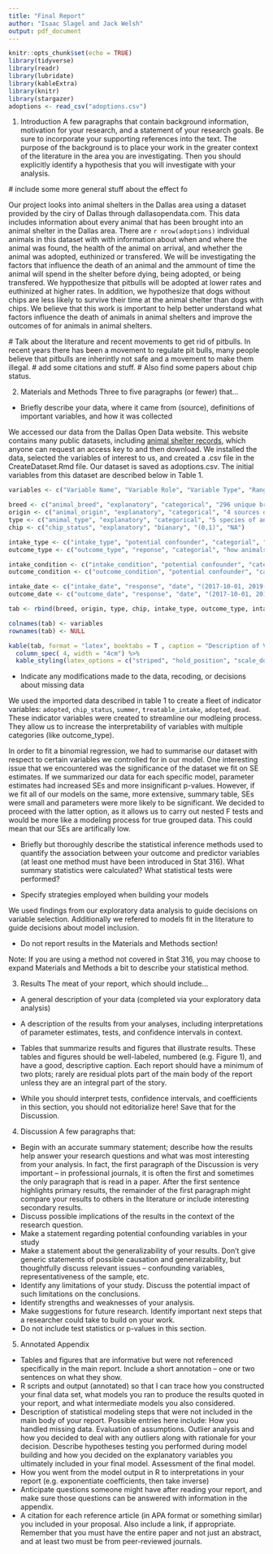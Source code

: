 ```yaml
---
title: "Final Report"
author: "Isaac Slagel and Jack Welsh"
output: pdf_document
---
```


```r
knitr::opts_chunk$set(echo = TRUE)
library(tidyverse)
library(readr)
library(lubridate)
library(kableExtra)
library(knitr)
library(stargazer)
adoptions <- read_csv("adoptions.csv")
```


1. Introduction  A few paragraphs that contain background information, motivation for your research, and a statement of your research goals.  Be sure to incorporate your supporting references into the text.  The purpose of the background is to place your work in the greater context of the literature in the area you are investigating.  Then you should explicitly identify a hypothesis that you will investigate with your analysis.

 # include some more general stuff about the effect fo

  Our project looks into animal shelters in the Dallas area using a dataset provided by the ciry of Dallas through dallasopendata.com. This data includes information about every animal that has been brought into an animal shelter in the Dallas area. There are `r nrow(adoptions)` individual animals in this dataset with with information about when and where the animal was found, the health of the animal on arrival, and whether the animal was adopted, euthinized or transfered. We will be investigating the factors that influence the death of an animal and the ammount of time the animal will spend in the shelter before dying, being adopted, or being transfered. We hyppothesize that pitbulls will be adopted at lower rates and euthinized at higher rates. In addition, we hypothesize that dogs without chips are less likely to survive their time at the animal shelter than dogs with chips. We believe that this work is important to help better understand what factors influence the death of animals in animal shelters and improve the outcomes of for animals in animal shelters.

  # Talk about the literature and recent movements to get rid of pitbulls.
  In recent years there has been a movement to regulate pit bulls, many people believe that pitbulls are inherintly not safe and a movement to make them illegal. # add some citations and stuff.
  # Also find some papers about chip status.





2. Materials and Methods Three to five paragraphs (or fewer) that…
  -	Briefly describe your data, where it came from (source), definitions of important variables, and how it was collected

We accessed our data from the Dallas Open Data website. This website contains many public datasets, including [animal shelter records](https://www.dallasopendata.com/City-Services/Dallas-Animal-Shelter-Data/7h2m-3um5), which anyone can request an access key to and then download. We installed the data, selected the variables of interest to us, and created a .csv file in the CreateDataset.Rmd file. Our dataset is saved as adoptions.csv. The initial variables from this dataset are described below in Table 1.

```r
variables <- c("Variable Name", "Variable Role", "Variable Type", "Range of Values", "Units")

breed <- c("animal_breed", "explanatory", "categorical", "296 unique breeds", "NA")
origin <- c("animal_origin", "explanatory", "categorical", "4 sources of shelter animals", "NA")
type <- c("animal_type", "explanatory", "categorical", "5 species of animal", "NA")
chip <- c("chip_status", "explanatory", "bianary", "(0,1)", "NA")

intake_type <- c("intake_type", "potential confounder", "categorial", "how animal came to be at the shelter", "NA")
outcome_type <- c("outcome_type", "reponse", "categorial", "how animals was removed from shelter", "NA")

intake_condition <- c("intake_condition", "potential confounder", "categorial", "keyword description of animal status at intake", "NA")
outcome_condition <- c("outcome_condition", "potential confounder", "categorial", "keyword description of animal status at outcome", "NA")

intake_date <- c("intake_date", "response", "date", "(2017-10-01, 2019-04-03)", "y-m-d")
outcome_date <- c("outcome_date", "response", "date", "(2017-10-01, 2019-04-03)", "y-m-d")

tab <- rbind(breed, origin, type, chip, intake_type, outcome_type, intake_condition, outcome_condition, intake_date, outcome_date)

colnames(tab) <- variables
rownames(tab) <- NULL

kable(tab, format = "latex", booktabs = T , caption = "Description of Variables") %>%
  column_spec( 4, width = "4cm") %>%
  kable_styling(latex_options = c("striped", "hold_position", "scale_down"))

```

  -	Indicate any modifications made to the data, recoding, or decisions about missing data

We used the imported data described in table 1 to create a fleet of indicator variables: `adopted`, `chip_status`, `summer`, `treatable_intake`, `adopted`, `dead`. These indicator variables were created to streamline our modleing process. They allow us to increase the interpretability of variables with multiple categories (like outcome_type).

In order to fit a binomial regression, we had to summarise our dataset with respect to certain variables we controlled for in our model. One interesting issue that we encountered was the significance of the dataset we fit on SE estimates. If we summarized our data for each specific model, parameter estimates had increased SEs and more insignificant p-values. However, if we fit all of our models on the same, more extensive, summary table, SEs were small and parameters were more likely to be significant. We decided to proceed with the latter option, as it allows us to carry out nested F tests and would be more like a modeling process for true grouped data. This could mean that our SEs are artifically low.

  -	Briefly but thoroughly describe the statistical inference methods used to quantify the association between your outcome and predictor variables (at least one method must have been introduced in Stat 316).  What summary statistics were calculated?  What statistical tests were performed?


  -	Specify strategies employed when building your models


We used findings from our exploratory data analysis to guide decisions on variable selection. Additionally we refered to models fit in the literature to guide decisions about model inclusion.

  -	Do not report results in the Materials and Methods section!


Note:  If you are using a method not covered in Stat 316, you may choose to expand Materials and Methods a bit to describe your statistical method.





3. Results  The meat of your report, which should include…
  -	A general description of your data (completed via your exploratory data analysis)


  -	A description of the results from your analyses, including interpretations of parameter estimates, tests, and confidence intervals in context.


  -	Tables that summarize results and figures that illustrate results. These tables and figures should be well-labeled, numbered (e.g. Figure 1), and have a good, descriptive caption.  Each report should have a minimum of two plots; rarely are residual plots part of the main body of the report unless they are an integral part of the story.


  -	While you should interpret tests, confidence intervals, and coefficients in this section, you should not editorialize here!  Save that for the Discussion.




4. Discussion  A few paragraphs that:
  -	Begin with an accurate summary statement; describe how the results help answer your research questions and what was most interesting from your analysis.  In fact, the first paragraph of the Discussion is very important – in professional journals, it is often the first and sometimes the only paragraph that is read in a paper.  After the first sentence highlights primary results, the remainder of the first paragraph might compare your results to others in the literature or include interesting secondary results.
  -	Discuss possible implications of the results in the context of the research question.
  -	Make a statement regarding potential confounding variables in your study
  -	Make a statement about the generalizability of your results.  Don’t give generic statements of possible causation and generalizability, but thoughtfully discuss relevant issues – confounding variables, representativeness of the sample, etc.
  -	Identify any limitations of your study. Discuss the potential impact of such limitations on the conclusions.
  -	Identify strengths and weaknesses of your analysis.
  -	Make suggestions for future research. Identify important next steps that a researcher could take to build on your work.
  -	Do not include test statistics or p-values in this section.






5. Annotated Appendix
  -	Tables and figures that are informative but were not referenced specifically in the main report.  Include a short annotation – one or two sentences on what they show.
  -	R scripts and output (annotated) so that I can trace how you constructed your final data set, what models you ran to produce the results quoted in your report, and what intermediate models you also considered.
  -	Description of statistical modeling steps that were not included in the main body of your report.  Possible entries here include: How you handled missing data. Evaluation of assumptions. Outlier analysis and how you decided to deal with any outliers along with rationale for your decision. Describe hypotheses testing you performed during model building and how you decided on the explanatory variables you ultimately included in your final model. Assessment of the final model.
  -	How you went from the model output in R to interpretations in your report (e.g. exponentiate coefficients, then take inverse)
  -	Anticipate questions someone might have after reading your report, and make sure those questions can be answered with information in the appendix.
  -	A citation for each reference article (in APA format or something similar) you included in your proposal.  Also include a link, if appropriate.  Remember that you must have the entire paper and not just an abstract, and at least two must be from peer-reviewed journals.
